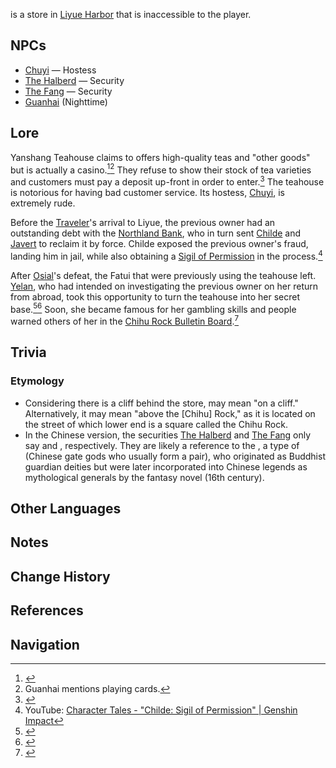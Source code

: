 {{Location Infobox
|image        = Yanshang Teahouse.png
|type         = Point of Interest
|region       = Liyue
|area         = Sea of Clouds
|subarea      = Liyue Harbor
}}
<!--
{{Description| -- Description --}}
-->
{{Lang|'''Yanshang Teahouse'''|zh=岩上茶室|zh_rm=Yánshàng Cháshì}} is a store in [[Liyue Harbor]] that is inaccessible to the player.

==NPCs==
*[[Chuyi]] &mdash; Hostess
*[[The Halberd]] &mdash; Security
*[[The Fang]] &mdash;  Security
*[[Guanhai]] (Nighttime)
<!--
==Interactables==
-->

==Lore==
Yanshang Teahouse claims to offers high-quality teas and "other goods" but is actually a casino.<ref>{{Ref/NPC|Guanhai}}</ref><ref group="Note">Guanhai mentions playing cards.</ref> They refuse to show their stock of tea varieties and customers must pay a deposit up-front in order to enter.<ref>{{Ref/NPC|Chuyi}}</ref> The teahouse is notorious for having bad customer service. Its hostess, [[Chuyi]], is extremely rude.

Before the [[Traveler]]'s arrival to Liyue, the previous owner had an outstanding debt with the [[Northland Bank]], who in turn sent [[Tartaglia|Childe]] and [[Javert]] to reclaim it by force. Childe exposed the previous owner's fraud, landing him in jail, while also obtaining a [[Sigil of Permission]] in the process.<ref>YouTube: [https://youtu.be/ZF4KyX0ASnI Character Tales - "Childe: Sigil of Permission" | Genshin Impact]</ref>

After [[Osial]]'s defeat, the Fatui that were previously using the teahouse left. [[Yelan]], who had intended on investigating the previous owner on her return from abroad, took this opportunity to turn the teahouse into her secret base.<ref>{{Ref/CS|Yelan|5}}</ref><ref>{{Ref/VO|Yelan|About Tartaglia}}</ref> Soon, she became famous for her gambling skills and people warned others of her in the [[Chihu Rock Bulletin Board]].<ref>{{Ref/BB|Chihu Rock Bulletin Board|About Yelan}}</ref>

==Trivia==
===Etymology===
* Considering there is a cliff behind the store, {{Lang|"yanshang"|zh=岩上|zh_rm=yánshàng}} may mean "on a cliff." Alternatively, it may mean "above the [Chihu] Rock," as it is located on the street of which lower end is a square called the Chihu Rock.
* In the Chinese version, the securities [[The Halberd]] and [[The Fang]] only say {{Lang|"Hēng?"|zh=哼？}} and {{Lang|"Hā?"|zh=哈？}}, respectively. They are likely a reference to the {{Lang|{{w|Heng and Ha|Two Generals Heng and Ha}}|zh=哼哈二将|zh_rm=Hēng Hā Ėr Jiàng}}, a type of ''{{w|menshen}}'' (Chinese gate gods who usually form a pair), who originated as Buddhist guardian deities but were later incorporated into Chinese legends as mythological generals by the fantasy novel ''{{w|Investiture of the Gods}}'' (16th century).
<!--
==Gallery==
-->

==Other Languages==
{{Other Languages
|en      = Yanshang Teahouse
|zhs     = 岩上茶室
|zhs_rm  = Yánshàng Cháshì
|zht     = 岩上茶室
|zht_rm  = Yánshàng Cháshì
|zh_tl   = On-Cliff Teahouse
|ja      = {{Rubi|岩|がん|上|じょう|茶|ちゃ|室|しつ}}
|ja_rm   = Ganjou Chashitsu<ref>YouTube: [https://youtu.be/rxAw_fBuxlA Character Tales - "Childe: Sigil of Permission" | Genshin Impact (Japanese)]</ref>
|ja_tl   = On-Cliff Teahouse{{Sino|ja}}
|ko      = {{tt|암상|岩上}} {{tt|찻|茶}}집
|ko_rm   = Amsang Chatjip
|ko_tl   = On-Cliff Teahouse
|es      = Salón de Té Yanshang
|es_tl   = Yanshang Tea Salon
|fr      = Maison de thé Yanshang
|fr_tl   = Yanshang Tea House
|ru      = Чайный дом «Яньшан»
|ru_tl   = "Yanshang" Teahouse
|th      = โรงน้ำชา Yanshang
|th_rm   = Rong nam cha Yanshang
|th_tl   = Yanshang Teahouse
|vi      = Tiệm {{tt|Trà|茶}} Trên Đá
|vi_tl   = On-Stone Teahouse
|de      = Teestube Yanshang
|de_tl   = Tea Parlor Yanshang
|id      = Yanshang Teahouse
|pt      = Casa de Chá Yanshang
|pt_tl   = Yanshang Tea House
}}

==Notes==
{{Reflist|note=1}}

==Change History==
{{Change History|1.0}}

==References==
{{Reflist|2}}

==Navigation==
{{PoI Navbox|Liyue}}